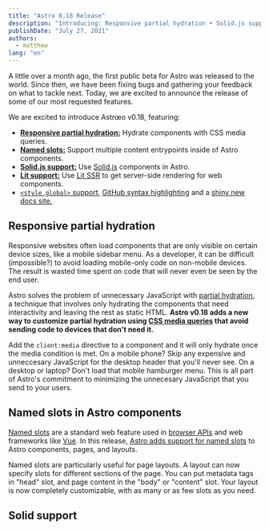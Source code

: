 ```yaml
---
title: "Astro 0.18 Release"
description: "Introducing: Responsive partial hydration • Solid.js support • Lit SSR support • Named slots • Global style support • and more!"
publishDate: "July 27, 2021"
authors:
  - matthew
lang: "en"
---
```



A little over a month ago, the first public beta for Astro was released to the world. Since then, we have been fixing bugs and gathering your feedback on what to tackle next. Today, we are excited to announce the release of some of our most requested features.

We are excited to introduce Astrœo v0.18, featuring:

- **[Responsive partial hydration:](#responsive-partial-hydration)** Hydrate components with CSS media queries.
- **[Named slots:](#named-slots-in-astro-components)** Support multiple content entrypoints inside of Astro components.
- **[Solid.js support:](#solid-support)** Use [Solid.js](https://www.solidjs.com/) components in Astro.
- **[Lit support:](#solid-support)** Use [Lit SSR](https://lit.dev/) to get server-side rendering for web components.
- [`<style global>` support](https://docs.astro.build/guides/styling#overview), [GitHub syntax highlighting](https://twitter.com/n_moore/status/1417881860051509250) and a [shiny new docs site.](https://docs.astro.build/)

## Responsive partial hydration

<BlogContentImage
	src={hydration}
	alt="Code example that shows off using the new client:media hydrator."
/>

Responsive websites often load components that are only visible on certain device sizes, like a mobile sidebar menu. As a developer, it can be difficult (impossible?) to avoid loading mobile-only code on non-mobile devices. The result is wasted time spent on code that will never even be seen by the end user.

Astro solves the problem of unnecessary JavaScript with [partial hydration](https://docs.astro.build/core-concepts/component-hydration), a technique that involves only hydrating the components that need interactivity and leaving the rest as static HTML. **Astro v0.18 adds a new way to customize partial hydration using [CSS media queries](https://docs.astro.build/core-concepts/component-hydration#mycomponent-clientmediaquery-) that avoid sending code to devices that don't need it.**

Add the `client:media` directive to a component and it will only hydrate once the media condition is met. On a mobile phone? Skip any expensive and unneccesary JavaScript for the desktop header that you'll never see. On a desktop or laptop? Don't load that mobile hamburger menu. This is all part of Astro's commitment to minimizing the unnecesary JavaScript that you send to your users.

## Named slots in Astro components

<BlogContentImage
	src={namedSlots}
	alt="Using multiple slots to provide the head and body parts of a Layout component."
/>

[Named slots](https://developer.mozilla.org/en-US/docs/Web/Web_Components/Using_templates_and_slots) are a standard web feature used in [browser APIs](https://developer.mozilla.org/en-US/docs/Web/Web_Components/Using_templates_and_slots) and web frameworks like [Vue](https://vuejs.org/v2/guide/components-slots.html#Named-Slots). In this release, [Astro adds support for named slots](https://docs.astro.build/core-concepts/astro-components#slots) to Astro components, pages, and layouts.

Named slots are particularly useful for page layouts. A layout can now specify slots for different sections of the page. You can put metadata tags in "head" slot, and page content in the "body" or "content" slot. Your layout is now completely customizable, with as many or as few slots as you need.

## Solid support

<p class="box" class="rounded-lg bg-termitidae-gray-500 p-8" set:html={solidLogo}></p>
<style
	is:inline
	set:text={".box { border-radius: 0.75rem; padding: 2rem 4rem; } p.box svg { box-shadow: none; }"}
/>

[Solid](https://www.solidjs.com/) is a JSX-based UI framework that bills itself as the familiar, modern, more reactive alternative to React. We're really excited about Solid, and with the new [Solid renderer](https://github.com/withastro/astro/tree/main/packages/renderers/renderer-solid) for Astro you can use Solid as a first-class framework in your project.

Adding support for Solid (our third officially-supported JSX framework) wasn't easy, and required a major refactoring of how Astro handles JSX. The final result was worth it: Astro is now much better at supporting different types of JSX and can even support the new React v17 JSX transform. This new foundation for Astro should support us well into the future.

The release of Solid v1.0 is the perfect showcase for Astro's multi-framework promise: try out your first Solid component in an existing project side-by-side with the rest of your components. Where other build tools force you to choose a single framework and stick with it, Astro makes multi-framework projects easy for short-term code migrations or long-term site architectures.

## Lit SSR support

<p class="box" class="rounded-lg bg-termitidae-gray-500 p-8 text-termitidae-gray-100" set:html={litLogo}></p>

Server-side rendering (SSR) for web components is finally here, thanks to Lit and the new [Lit renderer for Astro](https://github.com/withastro/astro/tree/main/packages/renderers/renderer-lit).

Thanks to the [Declarative Shadow DOM](https://web.dev/declarative-shadow-dom/) -- a new HTML feature that's now available in Chrome -- the Lit project was able to release experimental SSR support for Lit. Define a custom element in JavaScript and server render it with Astro as you would any other component from React or Vue. Unlike other JS components, you still use the custom element tag name in your HTML.

The Lit SSR renderer is experimental, and some existing web components may not work with the new API. As other web component libraries adopt declarative shadow DOM and common APIs emerge for rendering, we hope to bring support to those libraries as well. We will keep refining and improving this support as we move towards Astro v1.0.

## Community

We've been absolutely blown away by the love Astro has received in such a short amount of time:

- Featured articles and guides from [Netlify](https://www.netlify.com/blog/2021/07/23/build-a-modern-shopping-site-with-astro-and-serverless-functions/), [Cloudflare](https://developers.cloudflare.com/pages/framework-guides/astro), [CSS Tricks](https://css-tricks.com/a-look-at-building-with-astro/), and more.
- Over 2,000 developers have downloaded the [Astro VSCode extension](https://marketplace.visualstudio.com/items?itemName=astro-build.astro-vscode)
- Over 500 weekly visitors to our [amazing Discord](https://astro.build/chat)
- Over 300 public projects using Astro [on Github](https://github.com/withastro/astro)
- 2 (TWO!) Astro jobs already posted on Discord!
- [GitHub adds support for Astro component syntax highlighting](https://twitter.com/n_moore/status/1417881860051509250)

To learn more about Astro and start building your first site, check out [the Getting Started guide.](https://docs.astro.build)
